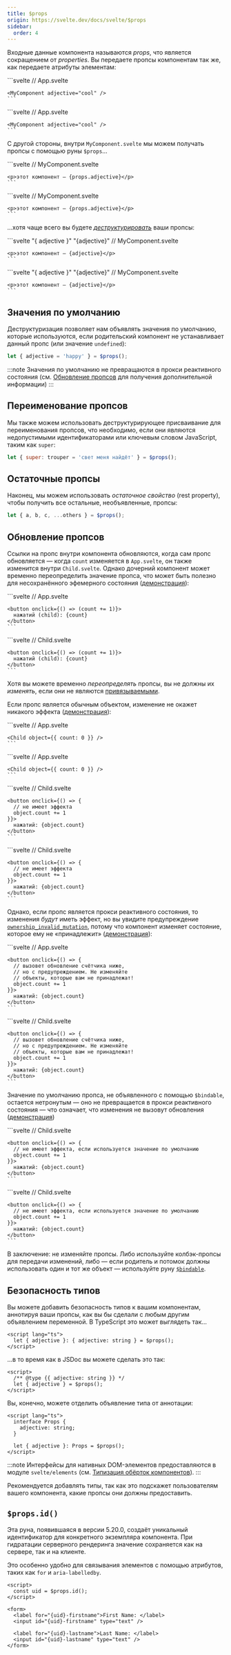 ```yaml
---
title: $props
origin: https://svelte.dev/docs/svelte/$props
sidebar:
  order: 4
---
```


Входные данные компонента называются _props_, что является сокращением от _properties_. Вы передаете пропсы компонентам так же, как передаете атрибуты элементам:


<Tabs syncKey="lang">
  <TabItem label="JS">
    ```svelte
    // App.svelte
    <script>
      import MyComponent from './MyComponent.svelte';
    </script>

    <MyComponent adjective="cool" />
    ```
  </TabItem>
  <TabItem label="TS">
    ```svelte
    // App.svelte
    <script lang="ts">
      import MyComponent from './MyComponent.svelte';
    </script>

    <MyComponent adjective="cool" />
    ```
  </TabItem>
</Tabs>

С другой стороны, внутри `MyComponent.svelte` мы можем получать пропсы с помощью руны `$props`...

<Tabs syncKey="lang">
  <TabItem label="JS">
    ```svelte
    // MyComponent.svelte
    <script>
      let props = $props();
    </script>

    <p>этот компонент — {props.adjective}</p>
    ```
  </TabItem>
  <TabItem label="TS">
    ```svelte
    // MyComponent.svelte
    <script lang="ts">
      let props = $props();
    </script>

    <p>этот компонент — {props.adjective}</p>
    ```
  </TabItem>
</Tabs>

...хотя чаще всего вы будете [_деструктурировать_](https://developer.mozilla.org/ru/docs/Web/JavaScript/Reference/Operators/Destructuring_assignment) ваши пропсы:

<Tabs syncKey="lang">
  <TabItem label="JS">
    ```svelte "{ adjective }" "{adjective}"
    // MyComponent.svelte
    <script>
      let { adjective } = $props();
    </script>

    <p>этот компонент — {adjective}</p>
    ```
  </TabItem>
  <TabItem label="TS">
    ```svelte "{ adjective }" "{adjective}"
    // MyComponent.svelte
    <script lang="ts">
      let { adjective } = $props();
    </script>

    <p>этот компонент — {adjective}</p>
    ```
  </TabItem>
</Tabs>

## Значения по умолчанию

Деструктуризация позволяет нам объявлять значения по умолчанию, которые используются, если родительский компонент не устанавливает данный пропс (или значение `undefined`):

```js
let { adjective = 'happy' } = $props();
```

:::note
Значения по умолчанию не превращаются в прокси реактивного состояния (см. [Обновление пропсов](#обновление-пропсов) для получения дополнительной информации)
:::

## Переименование пропсов

Мы также можем использовать деструктурирующее присваивание для переименования пропсов, что необходимо, если они являются недопустимыми идентификаторами или ключевым словом JavaScript, таким как `super`:

```js
let { super: trouper = 'свет меня найдёт' } = $props();
```

## Остаточные пропсы

Наконец, мы можем использовать _остаточное свойство_ (rest property), чтобы получить все остальные, необъявленные, пропсы:

```js
let { a, b, c, ...others } = $props();
```

## Обновление пропсов

Ссылки на пропс внутри компонента обновляются, когда сам пропс обновляется — когда `count` изменяется в `App.svelte`, он также изменится внутри `Child.svelte`. Однако дочерний компонент может временно переопределить значение пропса, что может быть полезно для несохранённого эфемерного состояния ([демонстрация](https://svelte.dev/playground/untitled#H4sIAAAAAAAAE6WQ0WrDMAxFf0WIQR0Wmu3VTQJln7HsIfVcZubIxlbGRvC_DzuBraN92qPula50tODZWB1RPi_IX16jLALWSOOUq6P3-_ihLWftNEZ9TVeOWBNHlNhGFYznfqCBzeRdYHh6M_YVzsFNsNs3pdpGd4eBcqPVDMrNxNDBXeSRtXioDgO1zU8ataeZ2RE4Utao924RFXQ9iHXwvoPHKpW1xY4g_Bg0cSVhKS0p560Za95612ZC02ONrD8ZJYdZp_rGQ37ff_mSP86Np2TWZaNNmdcH56P4P67K66_SXoK9pG-5dF5Z9QEAAA==)):

<Tabs syncKey="lang">
  <TabItem label="JS">
    ```svelte
    // App.svelte
    <script>
      import Child from './Child.svelte';

      let count = $state(0);
    </script>

    <button onclick={() => (count += 1)}>
      нажатий (parent): {count}
    </button>

    <Child {count} />
    ```
  </TabItem>
  <TabItem label="TS">
    ```svelte
    // App.svelte
    <script lang="ts">
      import Child from './Child.svelte';

      let count = $state(0);
    </script>

    <button onclick={() => (count += 1)}>
      нажатий (parent): {count}
    </button>

    <Child {count} />
    ```
  </TabItem>
</Tabs>

<Tabs syncKey="lang">
  <TabItem label="JS">
    ```svelte
    // Child.svelte
    <script>
      let { count } = $props();
    </script>

    <button onclick={() => (count += 1)}>
      нажатий (child): {count}
    </button>
    ```
  </TabItem>
  <TabItem label="TS">
    ```svelte
    // Child.svelte
    <script lang="ts">
      let { count } = $props();
    </script>

    <button onclick={() => (count += 1)}>
      нажатий (child): {count}
    </button>
    ```
  </TabItem>
</Tabs>

Хотя вы можете временно _переопределять_ пропсы, вы не должны их _изменять_, если они не являются [привязываемыми](/runes/bindable/).

Если пропс является обычным объектом, изменение не окажет никакого эффекта ([демонстрация](https://svelte.dev/playground/untitled#H4sIAAAAAAAAE3WQwU7DMBBEf2W1QmorQgJXk0RC3PkBwiExG9WQrC17U4Es_ztKUkQp9OjxzM7bjcjtSKjwyfKNp1aLORA4b13ADHszUED1HFE-3eyaBcy-Mw_O5eFAg8xa1wb6T9eWhVgCKiyD9sZJ3XAjZnTWCzzuzfAKvbcjbPJieR2jm_uGy-InweXqtd0baaliBG0nFgW3kBIUNWYo9CGoxE-UsgvIpw2_oc9-LmAPJBCPDJCggqvlVtvdH9puErEMlvVg9HsVtzuoaojzkKKAfRuALVDfk5ZZW0fmy05wXcFdwyktlUs-KIinljTXrRVnm7-kL9dYLVbUAQAA)):

<Tabs syncKey="lang">
  <TabItem label="JS">
    ```svelte
    // App.svelte
    <script>
      import Child from './Child.svelte';
    </script>

    <Child object={{ count: 0 }} />
    ```
  </TabItem>
  <TabItem label="TS">
    ```svelte
    // App.svelte
    <script lang="ts">
      import Child from './Child.svelte';
    </script>

    <Child object={{ count: 0 }} />
    ```
  </TabItem>
</Tabs>

<Tabs syncKey="lang">
  <TabItem label="JS">
    ```svelte
    // Child.svelte
    <script>
      let { object } = $props();
    </script>

    <button onclick={() => {
      // не имеет эффекта
      object.count += 1
    }}>
      нажатий: {object.count}
    </button>
    ```
  </TabItem>
  <TabItem label="TS">
    ```svelte
    // Child.svelte
    <script lang="ts">
      let { object } = $props();
    </script>

    <button onclick={() => {
      // не имеет эффекта
      object.count += 1
    }}>
      нажатий: {object.count}
    </button>
    ```
  </TabItem>
</Tabs>

Однако, если пропс является прокси реактивного состояния, то изменения _будут_ иметь эффект, но вы увидите предупреждение [`ownership_invalid_mutation`](https://svelte.dev/docs/svelte/runtime-warnings#Client-warnings-ownership_invalid_mutation), потому что компонент изменяет состояние, которое ему не «принадлежит» ([демонстрация](https://svelte.dev/playground/untitled#H4sIAAAAAAAAE3WR0U7DMAxFf8VESBuiauG1WycheOEbKA9p67FA6kSNszJV-XeUZhMw2GN8r-1znUmQ7FGU4pn2UqsOes-SlSGRia3S6ET5Mgk-2OiJBZGdOh6szd0eNcdaIx3-V28NMRI7UYq1awdleVNTzaq3ZmB43CndwXYwPSzyYn4dWxermqJRI4Np3rFlqODasWRcTtAaT1zCHYSbVU3r4nsyrdPMKTUFKDYiE4yfLEoePIbsQpqfy3_nOVMuJIqg0wk1RFg7GOuWfwEbz2wIDLVatR_VtLyBagNTHFIUMCqtoZXeIfAOU1JoUJsR2IC3nWTMjt7GM4yKdyBhlAMpesvhydCC0y_i0ZagHByMh26WzUhXUUxKnpbcVnBfUwhznJnNlac7JkuIURL-2VVfwxflyrWcSQIAAA==)):

<Tabs syncKey="lang">
  <TabItem label="JS">
    ```svelte
    // App.svelte
    <script>
      import Child from './Child.svelte';

      let object = $state({count: 0});
    </script>

    <Child {object} />
    ```
  </TabItem>
  <TabItem label="TS">
    ```svelte
    // App.svelte
    <script lang="ts">
      import Child from './Child.svelte';

      let object = $state({count: 0});
    </script>

    <Child {object} />
    ```
  </TabItem>
</Tabs>

<Tabs syncKey="lang">
  <TabItem label="JS">
    ```svelte
    // Child.svelte
    <script>
      let { object } = $props();
    </script>

    <button onclick={() => {
      // вызовет обновление счётчика ниже,
      // но с предупреждением. Не изменяйте
      // объекты, которые вам не принадлежат!
      object.count += 1
    }}>
      нажатий: {object.count}
    </button>
    ```
  </TabItem>
  <TabItem label="TS">
    ```svelte
    // Child.svelte
    <script lang="ts">
      let { object } = $props();
    </script>

    <button onclick={() => {
      // вызовет обновление счётчика ниже,
      // но с предупреждением. Не изменяйте
      // объекты, которые вам не принадлежат!
      object.count += 1
    }}>
      нажатий: {object.count}
    </button>
    ```
  </TabItem>
</Tabs>

Значение по умолчанию пропса, не объявленного с помощью `$bindable`, остается нетронутым — оно не превращается в прокси реактивного состояния — что означает, что изменения не вызовут обновления ([демонстрация](https://svelte.dev/playground/untitled#H4sIAAAAAAAAE3WQwU7DMBBEf2VkIbUVoYFraCIh7vwA4eC4G9Wta1vxpgJZ_nfkBEQp9OjxzOzTRGHlkUQlXpy9G0gq1idCL43ppDrAD84HUYheGwqieo2CP3y2Z0EU3-En79fhRIaz1slA_-nKWSbLQVRiE9SgPTetbVkfvRsYzztttugHd8RiXU6vr-jisbWb8idhN7O3bEQhmN5ZVDyMlIorcOddv_Eufq4AGmJEuG5PilEjQrnRcoV7JCTUuJlGWq7-YHYjs7NwVhmtDnVcrlA3iLmzLLGTAdaB-j736h68Oxv-JM1I0AFjoG1OzPfX023c1nhobUoT39QeKsRzS8owM8DFTG_pE6dcVl70AQAA))

<Tabs syncKey="lang">
  <TabItem label="JS">
    ```svelte
    // Child.svelte
    <script>
      let { object = { count: 0 } } = $props();
    </script>

    <button onclick={() => {
      // не имеет эффекта, если используется значение по умолчанию
      object.count += 1
    }}>
      нажатий: {object.count}
    </button>
    ```
  </TabItem>
  <TabItem label="TS">
    ```svelte
    // Child.svelte
    <script lang="ts">
      let { object = { count: 0 } } = $props();
    </script>

    <button onclick={() => {
      // не имеет эффекта, если используется значение по умолчанию
      object.count += 1
    }}>
      нажатий: {object.count}
    </button>
    ```
  </TabItem>
</Tabs>

В заключение: не изменяйте пропсы. Либо используйте колбэк-пропсы для передачи изменений, либо — если родитель и потомок должны использовать один и тот же объект — используйте руну [`$bindable`](/runes/bindable/).

## Безопасность типов

Вы можете добавить безопасность типов к вашим компонентам, аннотируя ваши пропсы, как вы бы сделали с любым другим объявлением переменной. В TypeScript это может выглядеть так...

```svelte
<script lang="ts">
  let { adjective }: { adjective: string } = $props();
</script>
```

...в то время как в JSDoc вы можете сделать это так:

```svelte
<script>
  /** @type {{ adjective: string }} */
  let { adjective } = $props();
</script>
```

Вы, конечно, можете отделить объявление типа от аннотации:

```svelte
<script lang="ts">
  interface Props {
    adjective: string;
  }

  let { adjective }: Props = $props();
</script>
```

:::note
Интерфейсы для нативных DOM-элементов предоставляются в модуле `svelte/elements` (см. [Типизация обёрток компонентов](/misc/typescript#типизация-обёрток-компонентов)).
:::

Рекомендуется добавлять типы, так как это подскажет пользователям вашего компонента, какие пропсы они должны предоставить.

## `$props.id()`

Эта руна, появившаяся в версии 5.20.0, создаёт уникальный идентификатор для конкретного экземпляра компонента. При гидратации серверного рендеринга значение сохраняется как на сервере, так и на клиенте.

Это особенно удобно для связывания элементов с помощью атрибутов, таких как `for` и `aria-labelledby`.

```svelte
<script>
  const uid = $props.id();
</script>

<form>
  <label for="{uid}-firstname">First Name: </label>
  <input id="{uid}-firstname" type="text" />

  <label for="{uid}-lastname">Last Name: </label>
  <input id="{uid}-lastname" type="text" />
</form>
```
